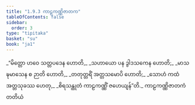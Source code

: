 ```yaml
---
title: "1.9.3 ကာဠကဏ္ဏိဇာတက"
tableOfContents: false
sidebar:
  order: 3
type: "tipitaka"
basket: "su"
book: "ja1"
---
```



<DynamicBreadcrumb />

<Division number="83" book="ja1" e="ch" v="22" p="20">

<Paragraph number="184" type="verses" book="ja1">
_“မိတ္တော ဟဝေ သတ္တပဒေန ဟောတိ,_  
_သဟာယော ပန ဒွါဒသကေန ဟောတိ;_  
_မာသဍ္ဎမာသေန စ ဉာတိ ဟောတိ,_  
_တတုတ္တရိံ အတ္တသမောပိ ဟောတိ;_  
_သောဟံ ကထံ အတ္တသုခဿ ဟေတု,_  
_စိရသန္ထုတံ ကာဠကဏ္ဏိံ ဇဟေယျန်”တိ._  


</Paragraph>
</Division>

<Paragraph number="185" type="center" book="ja1">
ကာဠကဏ္ဏိဇာတကံ တတိယံ
</Paragraph>